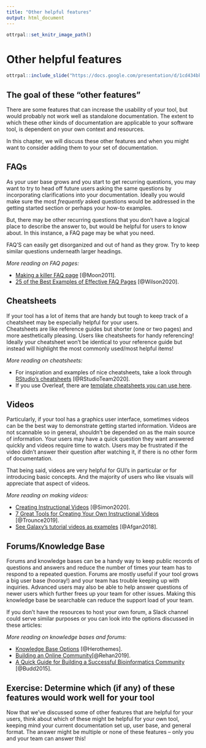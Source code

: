 ```yaml
---
title: "Other helpful features"
output: html_document
---
```


```r
ottrpal::set_knitr_image_path()
```

# Other helpful features

```r
ottrpal::include_slide("https://docs.google.com/presentation/d/1cd434bkLer_CJ04GzpsZwzeEA9gjc5Ho6QimiHPbyEg/edit#slide=id.gd436f8053d_0_0")
```

## The goal of these "other features"

There are some features that can increase the usability of your tool, but would probably not work well as standalone documentation.
The extent to which these other kinds of documentation are applicable to your software tool, is dependent on your own context and resources.

In this chapter, we will discuss these other features and when you might want to consider adding them to your set of documentation.

## FAQs

As your user base grows and you start to get recurring questions, you may want to try to head off future users asking the same questions by incorporating clarifications into your documentation.
Ideally you would make sure the most _frequently_ asked questions would be addressed in the getting started section or perhaps your how-to examples.

But, there may be other recurring questions that you don’t have a logical place to describe the answer to, but would be helpful for users to know about. In this instance, a FAQ page may be what you need.

FAQ'S can easily get disorganized and out of hand as they grow.
Try to keep similar questions underneath larger headings.

_More reading on FAQ pages:_  

- [Making a killer FAQ page](https://www.socialmediatoday.com/content/10-tips-creating-killer-faq-page) [@Moon2011].  
- [25 of the Best Examples of Effective FAQ Pages](https://www.searchenginejournal.com/best-faq-page-examples/267709/) [@Wilson2020].  


## Cheatsheets

If your tool has a lot of items that are handy but tough to keep track of a cheatsheet may be especially helpful for your users.  
Cheatsheets are like reference guides but shorter (one or two pages) and more aesthetically pleasing.
Users like cheatsheets for handy referencing!
Ideally your cheatsheet won't be identical to your reference guide but instead will highlight the most commonly used/most helpful items!

_More reading on cheatsheets:_

- For inspiration and examples of nice cheatsheets, take a look through [RStudio's cheatsheets](https://www.rstudio.com/resources/cheatsheets/) [@RStudioTeam2020].  
- If you use Overleaf, there are [template cheatsheets you can use here](https://www.overleaf.com/gallery/tagged/cheat-sheet).  

## Videos

Particularly, if your tool has a graphics user interface, sometimes videos can be the best way to demonstrate getting started information.
Videos are not scannable so in general, shouldn't be depended on as the main source of information.
Your users may have a quick question they want answered quickly and videos require time to watch. Users may be frustrated if the video didn't answer their question after watching it, if there is no other form of documentation.

That being said, videos are very helpful for GUI's in particular or for introducing basic concepts.
And the majority of users who like visuals will appreciate that aspect of videos.

_More reading on making videos:_

- [Creating Instructional Videos](https://www.techsmith.com/blog/instructional-videos/) [@Simon2020].  
- [7 Great Tools for Creating Your Own Instructional Videos](https://helpdeskgeek.com/free-tools-review/7-great-tools-for-creating-your-own-video-tutorials/) [@Trounce2019].  
- [See Galaxy's tutorial videos as examples](https://training.galaxyproject.org/training-material/topics/introduction/) [@Afgan2018].  

## Forums/Knowledge Base

Forums and knowledge bases can be a handy way to keep public records of questions and answers and reduce the number of times your team has to respond to a repeated question.
Forums are mostly useful if your tool grows a big user base (hooray!) and your team has trouble keeping up with inquiries.
Advanced users may also be able to help answer questions of newer users which further frees up your team for other issues.
Making this knowledge base be searchable can reduce the support load of your team.  

If you don't have the resources to host your own forum, a Slack channel could serve similar purposes or you can look into the options discussed in these articles:

_More reading on knowledge bases and forums:_
  
- [Knowledge Base Options](https://herothemes.com/blog/best-knowledge-base-software/) [@Herothemes].  
- [Building an Online Community](https://geekflare.com/online-community-software/)[@Rehan2019].  
- [A Quick Guide for Building a Successful Bioinformatics Community](https://journals.plos.org/ploscompbiol/article?id=10.1371/journal.pcbi.1003972) [@Budd2015].  


## Exercise: Determine which (if any) of these features would work well for your tool

Now that we've discussed some of other features that are helpful for your users, think about which of these might be helpful for your own tool, keeping mind your current documentation set up, user base, and general format.
The answer might be multiple or none of these features -- only you and your team can answer this!

